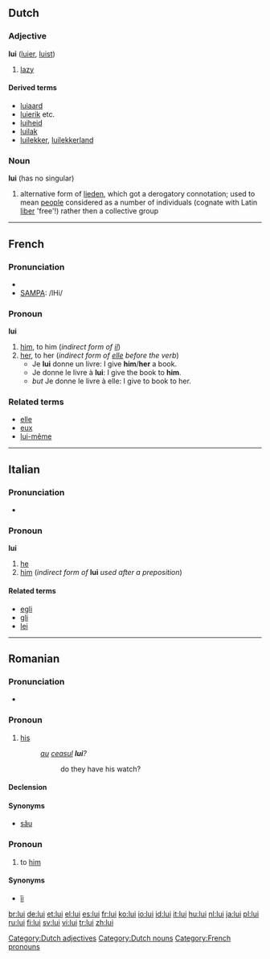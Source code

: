 ==Dutch==

===Adjective===
'''lui''' ([[luier]], [[luist]])

# [[lazy]]

====Derived terms====
* [[luiaard]]
* [[luierik]] etc.
* [[luiheid]]
* [[luilak]]
* [[luilekker]], [[luilekkerland]]

===Noun===
'''lui''' {{p}} (has no singular)

# alternative form of [[lieden]], which got a derogatory connotation; used to mean [[people]] considered as a number of individuals (cognate with Latin [[liber]] 'free'!) rather then a collective group

[[Category:Dutch adjectives]]
[[Category:Dutch nouns]]

----

==French==

===Pronunciation===
*{{IPA|/lɥi/}}
*[[w:SAMPA|SAMPA]]: /lHi/

===Pronoun===
'''lui'''

# [[him]], to him (''indirect form of [[il]]'')
# [[her]], to her (''indirect form of [[elle]] before the verb'')
#*Je '''lui''' donne un livre: I give '''him'''/'''her''' a book.
#*Je donne le livre à '''lui''': I give the book to '''him'''.
#*''but'' Je donne le livre à elle: I give to book to her.

===Related terms===
*[[elle]]
*[[eux]]
*[[lui-même]]

[[Category:French pronouns]]

----

==Italian==

===Pronunciation===
* {{IPA|[ˈlui]}}

===Pronoun===
'''lui'''

# [[he]]
# [[him]] (''indirect form of'' '''lui''' ''used after a preposition'')

====Related terms====
*[[egli]]
*[[gli]]
*[[lei]]

----

==Romanian==

===Pronunciation===
* {{IPA|/luj/}}

===Pronoun===
{{infl|ro|personal pronoun|genitive form of|el}}

# [[his]]
#:''[[au]] [[ceasul]] '''lui'''?''
#::do they have his watch?

====Declension====
{{ro-adj-1}}

====Synonyms====
*[[său]]

===Pronoun===
{{infl|ro|personal pronoun|stressed dative form of|el}}

# to [[him]]

====Synonyms====
*[[îi]] {{italbrac|unstressed form}}

[[br:lui]]
[[de:lui]]
[[et:lui]]
[[el:lui]]
[[es:lui]]
[[fr:lui]]
[[ko:lui]]
[[io:lui]]
[[id:lui]]
[[it:lui]]
[[hu:lui]]
[[nl:lui]]
[[ja:lui]]
[[pl:lui]]
[[ru:lui]]
[[fi:lui]]
[[sv:lui]]
[[vi:lui]]
[[tr:lui]]
[[zh:lui]]